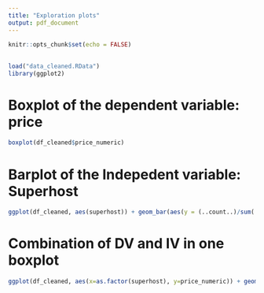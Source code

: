 ```yaml
---
title: "Exploration plots"
output: pdf_document
---
```


```r
knitr::opts_chunk$set(echo = FALSE)
```

## 

```r
load("data_cleaned.RData")
library(ggplot2)
```

# Boxplot of the dependent variable: price
```r
boxplot(df_cleaned$price_numeric)

```


# Barplot of the Indepedent variable: Superhost
```r
ggplot(df_cleaned, aes(superhost)) + geom_bar(aes(y = (..count..)/sum(..count..)*100)) + ylab("percentage")

```

# Combination of DV and IV in one boxplot
```r
ggplot(df_cleaned, aes(x=as.factor(superhost), y=price_numeric)) + geom_boxplot()

```

